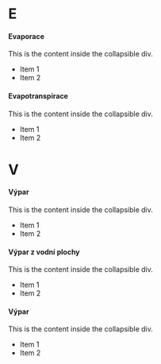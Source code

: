 # E

#### Evaporace
<div class="collapsible">
  <p>This is the content inside the collapsible div.</p>
  <ul>
    <li>Item 1</li>
    <li>Item 2</li>
  </ul>
</div>

#### Evapotranspirace
<div class="collapsible">
  <p>This is the content inside the collapsible div.</p>
  <ul>
    <li>Item 1</li>
    <li>Item 2</li>
  </ul>
</div>


# V

#### Výpar
<div class="collapsible">
  <p>This is the content inside the collapsible div.</p>
  <ul>
    <li>Item 1</li>
    <li>Item 2</li>
  </ul>
</div>

#### Výpar z vodní plochy
<div class="collapsible">
  <p>This is the content inside the collapsible div.</p>
  <ul>
    <li>Item 1</li>
    <li>Item 2</li>
  </ul>
</div>

#### Výpar
<div class="collapsible">
  <p>This is the content inside the collapsible div.</p>
  <ul>
    <li>Item 1</li>
    <li>Item 2</li>
  </ul>
</div>

